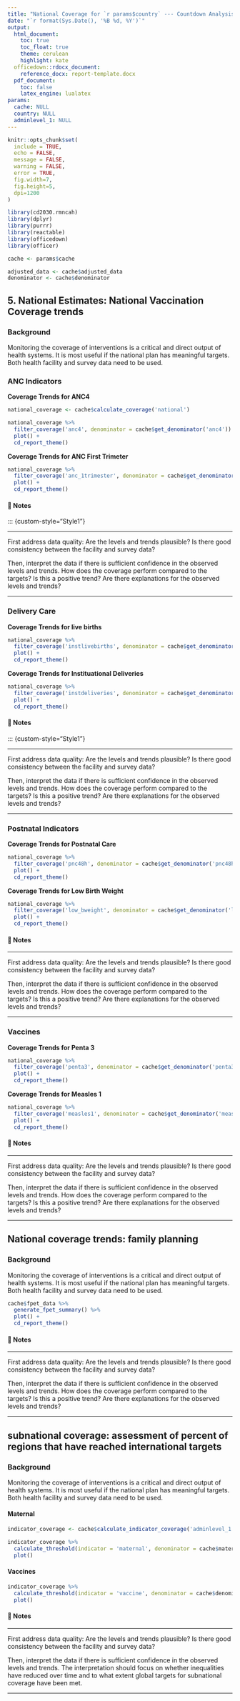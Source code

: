 ```yaml
---
title: "National Coverage for `r params$country` --- Countdown Analysis"
date: "`r format(Sys.Date(), '%B %d, %Y')`"
output: 
  html_document:
    toc: true
    toc_float: true
    theme: cerulean
    highlight: kate
  officedown::rdocx_document:
    reference_docx: report-template.docx
  pdf_document:
    toc: false
    latex_engine: lualatex
params:
  cache: NULL
  country: NULL
  adminlevel_1: NULL
---
```


```r
knitr::opts_chunk$set(
  include = TRUE,
  echo = FALSE,
  message = FALSE,
  warning = FALSE,
  error = TRUE,
  fig.width=7, 
  fig.height=5, 
  dpi=1200
)

library(cd2030.rmncah)
library(dplyr)
library(purrr)
library(reactable)
library(officedown)
library(officer)

cache <- params$cache

adjusted_data <- cache$adjusted_data
denominator <- cache$denominator
```

## 5. National Estimates: National Vaccination Coverage trends {-}

### Background

Monitoring the coverage of interventions is a critical and direct output of health 
systems. It is most useful if the national plan has meaningful targets. Both health 
facility and survey data need to be used.

### ANC Indicators

**Coverage Trends for ANC4**

```r
national_coverage <- cache$calculate_coverage('national')

national_coverage %>% 
  filter_coverage('anc4', denominator = cache$get_denominator('anc4')) %>% 
  plot() +
  cd_report_theme()
```

**Coverage Trends for ANC First Trimeter**
```r
national_coverage %>% 
  filter_coverage('anc_1trimester', denominator = cache$get_denominator('anc_1trimester')) %>% 
  plot() +
  cd_report_theme()
```

#### 📝 Notes 

::: {custom-style="Style1"}

---

First address data quality: Are the levels and trends plausible? Is there good consistency between the facility and survey data? 

Then, interpret the data if there is sufficient confidence in the observed levels and trends. How does the coverage perform compared to the targets? Is this a positive trend? Are there explanations for the observed levels and trends?

---


### Delivery Care

**Coverage Trends for live births**

```r
national_coverage %>% 
  filter_coverage('instlivebirths', denominator = cache$get_denominator('instlivebirths')) %>% 
  plot() +
  cd_report_theme()
```

**Coverage Trends for Instituational Deliveries**

```r
national_coverage %>% 
  filter_coverage('instdeliveries', denominator = cache$get_denominator('instdeliveries')) %>% 
  plot() +
  cd_report_theme()
```

#### 📝 Notes 

::: {custom-style="Style1"}

---

First address data quality: Are the levels and trends plausible? Is there good consistency between the facility and survey data? 

Then, interpret the data if there is sufficient confidence in the observed levels and trends. How does the coverage perform compared to the targets? Is this a positive trend? Are there explanations for the observed levels and trends?

---

### Postnatal Indicators

**Coverage Trends for Postnatal Care**
```r
national_coverage %>% 
  filter_coverage('pnc48h', denominator = cache$get_denominator('pnc48h')) %>% 
  plot() +
  cd_report_theme()
```

**Coverage Trends for Low Birth Weight**

```r
national_coverage %>% 
  filter_coverage('low_bweight', denominator = cache$get_denominator('low_bweight')) %>% 
  plot() +
  cd_report_theme()
```

#### 📝 Notes 

::: {custom-style="Style1"}

---

First address data quality: Are the levels and trends plausible? Is there good consistency between the facility and survey data? 

Then, interpret the data if there is sufficient confidence in the observed levels and trends. How does the coverage perform compared to the targets? Is this a positive trend? Are there explanations for the observed levels and trends?

---

:::


### Vaccines

**Coverage Trends for Penta 3**
```r
national_coverage %>% 
  filter_coverage('penta3', denominator = cache$get_denominator('penta3')) %>% 
  plot() +
  cd_report_theme()
```

**Coverage Trends for Measles 1**
```r
national_coverage %>% 
  filter_coverage('measles1', denominator = cache$get_denominator('measles1')) %>% 
  plot() +
  cd_report_theme()
```

#### 📝 Notes 

::: {custom-style="Style1"}

---

First address data quality: Are the levels and trends plausible? Is there good consistency between the facility and survey data? 

Then, interpret the data if there is sufficient confidence in the observed levels and trends. How does the coverage perform compared to the targets? Is this a positive trend? Are there explanations for the observed levels and trends?

---

:::

## National coverage trends: family planning

### Background

Monitoring the coverage of interventions is a critical and direct output of health systems. It is most useful if the national plan has meaningful targets. Both health facility and survey data need to be used.

```r
cache$fpet_data %>% 
  generate_fpet_summary() %>% 
  plot() +
  cd_report_theme()
```

#### 📝 Notes 

::: {custom-style="Style1"}

---

First address data quality: Are the levels and trends plausible? Is there good consistency between the facility and survey data? 

Then, interpret the data if there is sufficient confidence in the observed levels and trends. How does the coverage perform compared to the targets? Is this a positive trend? Are there explanations for the observed levels and trends?

---

:::

## subnational coverage: assessment of percent of regions that have reached international targets

### Background

Monitoring the coverage of interventions is a critical and direct output of health systems. It is most useful if the national plan has meaningful targets. Both health facility and survey data need to be used.

#### Maternal

```r
indicator_coverage <- cache$calculate_indicator_coverage('adminlevel_1')

indicator_coverage %>%
  calculate_threshold(indicator = 'maternal', denominator = cache$maternal_denominator) %>% 
  plot()
```

#### Vaccines

```r
indicator_coverage %>%
  calculate_threshold(indicator = 'vaccine', denominator = cache$denominator) %>% 
  plot()
```

#### 📝 Notes 

::: {custom-style="Style1"}

---

First address data quality: Are the levels and trends plausible? Is there good consistency between the facility and survey data? 

Then, interpret the data if there is sufficient confidence in the observed levels and trends. The interpretation should focus on whether inequalities have reduced over time and to what extent global targets for subnational coverage have been met.

---

:::
